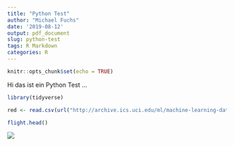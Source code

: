 ```yaml
---
title: "Python Test"
author: "Michael Fuchs"
date: '2019-08-12'
output: pdf_document
slug: python-test
tags: R Markdown
categories: R
---
```

```r
knitr::opts_chunk$set(echo = TRUE)
```


Hi das ist ein Python Test ...

```r
library(tidyverse)
```


```r
red <- read.csv(url("http://archive.ics.uci.edu/ml/machine-learning-databases/wine-quality/winequality-red.csv"), sep = ";")
```





```r
flight.head()
```



![](https://images.app.goo.gl/2WSMpjodq7juiR1P8)





